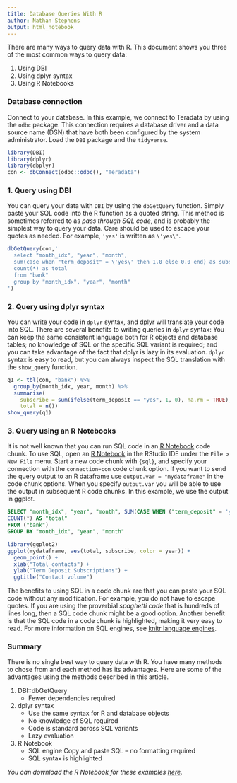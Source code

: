 ```yaml
---
title: Database Queries With R
author: Nathan Stephens
output: html_notebook
---
```


There are many ways to query data with R. This document shows you three of the most common ways to query data:

1. Using DBI
2. Using dplyr syntax
3. Using R Notebooks

### Database connection

Connect to your database. In this example, we connect to Teradata by using the `odbc` package. This connection requires a database driver and a data source name (DSN) that have both been configured by the system administrator. Load the `DBI` package and the `tidyverse`.

```r
library(DBI)
library(dplyr)
library(dbplyr)
con <- dbConnect(odbc::odbc(), "Teradata")
```

### 1. Query using DBI

You can query your data with `DBI` by using the `dbGetQuery` function. Simply paste your SQL code into the R function as a quoted string. This method is sometimes referred to as *pass through SQL code*, and is probably the simplest way to query your data. Care should be used to escape your quotes as needed. For example, `'yes'` is written as `\'yes\'`.

```r
dbGetQuery(con,'
  select "month_idx", "year", "month",
  sum(case when "term_deposit" = \'yes\' then 1.0 else 0.0 end) as subscribe,
  count(*) as total
  from "bank"
  group by "month_idx", "year", "month"
')
```

### 2. Query using dplyr syntax

You can write your code in `dplyr` syntax, and dplyr will translate your code into SQL. There are several benefits to writing queries in `dplyr` syntax: You can keep the same consistent language both for R objects and database tables; no knowledge of SQL or the specific SQL variant is required; and you can take advantage of the fact that dplyr is lazy in its evaluation. `dplyr` syntax is easy to read, but you can always inspect the SQL translation with the `show_query` function.

```r
q1 <- tbl(con, "bank") %>%
  group_by(month_idx, year, month) %>%
  summarise(
    subscribe = sum(ifelse(term_deposit == "yes", 1, 0), na.rm = TRUE),
    total = n())
show_query(q1)
```

### 3. Query using an R Notebooks

It is not well known that you can run SQL code in an [R Notebook](http://rmarkdown.rstudio.com/r_notebooks.html) code chunk. To use SQL, open an [R Notebook](http://rmarkdown.rstudio.com/r_notebooks.html) in the RStudio IDE under the `File > New File` menu. Start a new code chunk with `{sql}`, and specify your connection with the `connection=con` code chunk option. If you want to send the query output to an R dataframe use `output.var = "mydataframe"` in the code chunk options. When you specify `output.var` you will be able to use the output in subsequent R code chunks. In this example, we use the output in ggplot.

```sql
SELECT "month_idx", "year", "month", SUM(CASE WHEN ("term_deposit" = 'yes') THEN (1.0) ELSE (0.0) END) AS "subscribe",
COUNT(*) AS "total"
FROM ("bank") 
GROUP BY "month_idx", "year", "month"
```

```r
library(ggplot2)
ggplot(mydataframe, aes(total, subscribe, color = year)) +
  geom_point() +
  xlab("Total contacts") +
  ylab("Term Deposit Subscriptions") +
  ggtitle("Contact volume")
```

The benefits to using SQL in a code chunk are that you can paste your SQL code without any modification. For example, you do not have to escape quotes. If you are using the proverbial *spaghetti code* that is hundreds of lines long, then a SQL code chunk might be a good option. Another benefit is that the SQL code in a code chunk is highlighted, making it very easy to read. For more information on SQL engines, see [knitr language engines](http://rmarkdown.rstudio.com/authoring_knitr_engines.html).

### Summary

There is no single best way to query data with R. You have many methods to chose from and each method has its advantages. Here are some of the advantages using the methods described in this article.

1. DBI::dbGetQuery       
    - Fewer dependencies required                  
2. dplyr syntax
    - Use the same syntax for R and database objects
    - No knowledge of SQL required                 
    - Code is standard across SQL variants         
    - Lazy evaluation                              
3. R Notebook 
    - SQL engine Copy and paste SQL -- no formatting required 
    - SQL syntax is highlighted                    

*You can download the R Notebook for these examples [here](http://rpubs.com/nwstephens/318586).*
